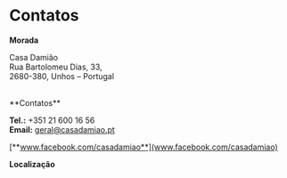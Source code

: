 
# Contatos

**Morada**

Casa Damião <br/>
Rua Bartolomeu Dias, 33, <br/>
2680-380, Unhos – Portugal

<br />
**Contatos**

**Tel.:** +351 21 600 16 56 <br/>
**Email:** geral@casadamiao.pt

[**www.facebook.com/casadamiao**](www.facebook.com/casadamiao)

**Localização**

<Map />
